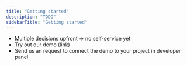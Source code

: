 ```yaml
---
title: "Getting started"
description: "TODO"
sidebarTitle: "Getting started"
---
```


- Multiple decisions upfront => no self-service yet
- Try out our demo (link)
- Send us an request to connect the demo to your project in developer panel